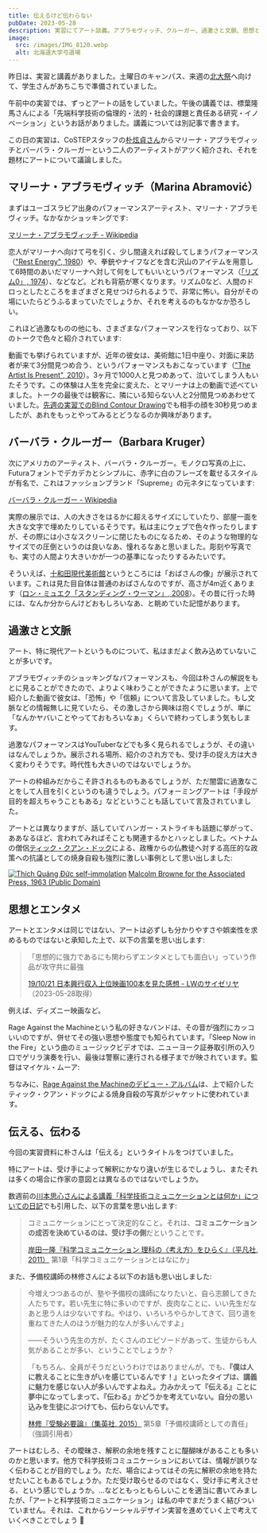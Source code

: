 ```yaml
---
title: 伝えるけど伝わらない
pubDate: 2023-05-28
description: 実習にてアート談義。アブラモヴィッチ、クルーガー、過激さと文脈、思想とエンタメ
image:
  src: /images/IMG_8120.webp
  alt: 北海道大学弓道場
---
```



昨日は、実習と講義がありました。土曜日のキャンパス、来週の[北大祭](https://hokudaisai.com/)へ向けて、学生さんがあちこちで準備されていました。

午前中の実習では、ずっとアートの話をしていました。午後の講義では、標葉隆馬さんによる「先端科学技術の倫理的・法的・社会的課題と責任ある研究・イノベーション」というお話がありました。講義については別記事で書きます。

この日の実習は、CoSTEPスタッフの[朴炫貞さん](https://costep.open-ed.hokudai.ac.jp/staff/park-hyunjung)からマリーナ・アブラモヴィッチとバーバラ・クルーガーという二人のアーティストがアツく紹介され、それを題材にアートについて議論しました。

## マリーナ・アブラモヴィッチ（Marina Abramović）

まずはユーゴスラビア出身のパフォーマンスアーティスト、マリーナ・アブラモヴィッチ。なかなかショッキングです:

[マリーナ・アブラモヴィッチ - Wikipedia](https://ja.wikipedia.org/wiki/%E3%83%9E%E3%83%AA%E3%83%BC%E3%83%8A%E3%83%BB%E3%82%A2%E3%83%96%E3%83%A9%E3%83%A2%E3%83%B4%E3%82%A3%E3%83%83%E3%83%81)

恋人がマリーナへ向けて弓を引く、少し間違えれば殺してしまうパフォーマンス（["Rest Energy", 1980](https://www.moma.org/audio/playlist/243/3120)）や、拳銃やナイフなどを含む沢山のアイテムを用意して6時間のあいだマリーナへ対して何をしてもいいというパフォーマンス（[「リズム0」, 1974](https://ja.wikipedia.org/wiki/%E3%83%AA%E3%82%BA%E3%83%A00)）、などなど。どれも背筋が寒くなります。リズム0など、人間のドロっとしたところをまざまざと見せつけられるようで、非常に怖い。自分がその場にいたらどうふるまっていたでしょうか、それを考えるのもなかなか恐ろしい。

これほど過激なものの他にも、さまざまなパフォーマンスを行なっており、以下のトークで色々と紹介されています:

<YouTube videoId="M4so_Z9a_u0" />

動画でも挙げられていますが、近年の彼女は、美術館に1日中座り、対面に来訪者が来て3分間見つめ合う、というパフォーマンスもおこなっています（["The Artist Is Present", 2010](https://www.moma.org/learn/moma_learning/marina-abramovic-marina-abramovic-the-artist-is-present-2010/)）。3ヶ月で1000人と見つめあって、泣いてしまう人もいたそうです。この体験は人生を完全に変えた、とマリーナは上の動画で述べていました。トークの最後では観客に、隣にいる知らない人と2分間見つめあわせていました。[先週の実習でのBlind Contour Drawing](/2023-05-21/)でも相手の顔を30秒見つめましたが、あれをもっとやってみるとどうなるのか興味があります。

## バーバラ・クルーガー（Barbara Kruger）

次にアメリカのアーティスト、バーバラ・クルーガー。モノクロ写真の上に、Futuraフォントでデカデカとシンプルに、赤字に白のフレーズを載せるスタイルが有名で、これはファッションブランド「Supreme」の元ネタになっています:

[バーバラ・クルーガー - Wikipedia](https://ja.wikipedia.org/wiki/%E3%83%90%E3%83%BC%E3%83%90%E3%83%A9%E3%83%BB%E3%82%AF%E3%83%AB%E3%83%BC%E3%82%AC%E3%83%BC)

実際の展示では、人の大きさをはるかに超えるサイズにしていたり、部屋一面を大きな文字で埋めたりしているそうです。私は主にウェブで色々作ったりしますが、その際には小さなスクリーンに閉じたものになるため、そのような物理的なサイズでの圧倒というのは良いなあ、憧れるなあと思いました。彫刻や写真でも、実寸の人間より大きいかが一つの基準になったりするみたいです。

そういえば、[十和田現代美術館](https://towadaartcenter.com/)というところには「おばさんの像」が展示されています。これは見た目自体は普通のおばさんなのですが、高さが4m近くあります（[ロン・ミュエク「スタンディング・ウーマン」, 2008](https://towadaartcenter.com/collection/standing-woman/)）。その昔に行った時には、なんか分からんけどおもしろいなあ、と眺めていた記憶があります。

## 過激さと文脈

アート、特に現代アートというものについて、私はまだよく飲み込めていないことが多いです。

アブラモヴィッチのショッキングなパフォーマンスも、今回は朴さんの解説をもとに見ることができたので、よりよく味わうことができたように思います。上で紹介した動画で彼女は、「恐怖」や「信頼」について言及していました。もし文脈などの情報無しに見ていたら、その激しさから興味は抱くでしょうが、単に「なんかヤバいことやってておもろいなぁ」くらいで終わってしまう気もします。

過激なパフォーマンスはYouTuberなどでも多く見られるでしょうが、その違いはなんでしょうか。展示される場所、紹介のされ方でも、受け手の捉え方は大きく変わりそうです。時代性も大きいのではないでしょうか。

アートの枠組みだからこそ許されるものもあるでしょうが、ただ闇雲に過激なことをして人目を引くというのも違うでしょう。パフォーミングアートは「手段が目的を超えちゃうこともある」などということも話していて言及されていました。

アートとは異なりますが、話していてハンガー・ストライキも話題に挙がって、ああなるほど、言われてみればそことも関連するかとハッとしました。ベトナムの僧侶[ティック・クアン・ドック](https://ja.wikipedia.org/wiki/%E3%83%86%E3%82%A3%E3%83%83%E3%82%AF%E3%83%BB%E3%82%AF%E3%82%A2%E3%83%B3%E3%83%BB%E3%83%89%E3%83%83%E3%82%AF)による、政権からの仏教徒へ対する高圧的な政策への抗議としての焼身自殺も強烈に激しい事例として思い出しました:

<p>
<a href="https://ja.wikipedia.org/wiki/%E3%83%95%E3%82%A1%E3%82%A4%E3%83%AB:Th%C3%ADch_Qu%E1%BA%A3ng_%C4%90%E1%BB%A9c_self-immolation.jpg">
<img src="/images/2023-05-28-self-immolation.jpg" alt="Thích Quảng Đức self-immolation" /></a>
<a class="italic text-xs" href="https://ja.wikipedia.org/wiki/%E3%83%95%E3%82%A1%E3%82%A4%E3%83%AB:Th%C3%ADch_Qu%E1%BA%A3ng_%C4%90%E1%BB%A9c_self-immolation.jpg">Malcolm Browne for the Associated Press, 1963 (Public Domain)</a>
</p>

## 思想とエンタメ

アートとエンタメは同じではない、アートは必ずしも分かりやすさや娯楽性を求めるものではないと承知した上で、以下の言葉を思い出します:

> 「思想的に強力であるにも関わらずエンタメとしても面白い」っていう作品が攻守共に最強
>
> [19/10/21 日本興行収入上位映画100本を見た感想 - LWのサイゼリヤ](https://saize-lw.hatenablog.com/entry/20438301)（2023-05-28取得）

例えば、ディズニー映画など。

Rage Against the Machineという私の好きなバンドは、その音が強烈にカッコいいのですが、併せてその強い思想や態度でも知られています。「Sleep Now in the Fire」という曲のミュージックビデオでは、ニューヨーク証券取引所の入り口でゲリラ演奏を行い、最後は警察に連行される様子までが映されています。監督はマイケル・ムーア:

<YouTube videoId="kl4wkIPiTcY" />

ちなみに、[Rage Against the Machineのデビュー・アルバム](<https://en.wikipedia.org/wiki/Rage_Against_the_Machine_(album)>)は、上で紹介したティック・クアン・ドックによる焼身自殺の写真がジャケットに使われています。

## 伝える、伝わる

今回の実習資料に朴さんは「伝える」というタイトルをつけていました。

特にアートは、受け手によって解釈にかなり違いが生じるでしょうし、またそれは多くの場合に作家の意図とは異なるのではないでしょうか。

数週前の[川本思心さんによる講義「科学技術コミュニケーションとは何か」についての日記](/2023-05-14/)でも引用した、以下の言葉を思い出します:

> コミュニケーションにとって決定的なこと。それは、**コミュニケーションの成否を決めているのは、受け手の側**だということです。
>
> [岸田一隆『科学コミュニケーション 理科の〈考え方〉をひらく』（平凡社, 2011）](https://www.heibonsha.co.jp/book/b163521.html) 第1章「科学コミュニケーションとはなにか」

また、予備校講師の林修さんによる以下のお話も思い出しました:

> 今増えつつあるのが、塾や予備校の講師になりたいと、自ら志願してきた人たちです。若い先生に特に多いのですが、皮肉なことに、いい先生だなあと思う人は少ないですね。やはり、いろいろやらかしてきて、回り道を重ねてきた人のほうが魅力的な人が多いんですよ」
>
> ――そういう先生の方が、たくさんのエピソードがあって、生徒からも人気があることが多い、ということでしょうか？
>
> 「もちろん、全員がそうだというわけではありませんが。でも、**『僕は人に教えることに生きがいを感じているんです！』といったタイプは、講義に魅力を感じない人が多いんですよねえ。力みかえって『伝える』ことに夢中になってしまって、『伝わる』かどうかを考えていない。自分の思い込みを生徒にぶつけても、伝わらないんです。**
>
> [林修『受験必要論』（集英社, 2015）](https://www.shueisha.co.jp/books/items/contents.html?jdcn=08745372949366000000) 第5章「予備校講師としての責任」（強調引用者）

アートはむしろ、その曖昧さ、解釈の余地を残すことに醍醐味があることも多いのかと思います。他方で科学技術コミュニケーションにおいては、情報が誤りなく伝わることが目的でしょう。ただ、場合によってはその先に解釈の余地を持たせたいこともあるでしょうか。ただ受け取らせるのではなく、受け手に考えさせる、という感じでしょうか。...などともっともらしいことを適当に書いてみましたが、「アートと科学技術コミュニケーション」は私の中でまだうまく結びついていません。それは、これからソーシャルデザイン実習を進めていく上で考えていくべきことでしょう 🎯
